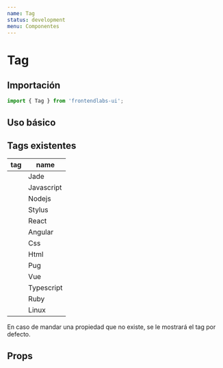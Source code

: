 ```yaml
---
name: Tag
status: development
menu: Componentes
---
```



# Tag

## Importación

```js
import { Tag } from 'frontendlabs-ui';
```

## Uso básico

<Playground>
  <Tag name="javascript"/>
</Playground>

## Tags existentes

tag|name
-|-
<Tag name="jade" />|Jade
<Tag name="Javascript" />|Javascript
<Tag name="Nodejs" />|Nodejs
<Tag name="Stylus" />|Stylus
<Tag name="React" />|React
<Tag name="Angular" />|Angular
<Tag name="Css" />|Css
<Tag name="Html" />|Html
<Tag name="Pug" />|Pug
<Tag name="Vue" />|Vue
<Tag name="Typescript" />|Typescript
<Tag name="Ruby" />|Ruby
<Tag name="Linux" />|Linux

En caso de mandar una propiedad que no existe, se le mostrará el tag por defecto.

<Tag name="otro" />

## Props

<Props of={Tag} />